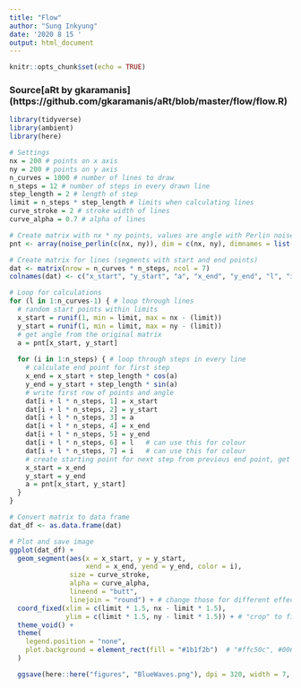 ```yaml
---
title: "Flow"
author: "Sung Inkyung"
date: '2020 8 15 '
output: html_document
---
```


```r
knitr::opts_chunk$set(echo = TRUE)
```

### Source[aRt by gkaramanis] (https://github.com/gkaramanis/aRt/blob/master/flow/flow.R)
```r
library(tidyverse)
library(ambient)
library(here)
```


```r
# Settings
nx = 200 # points on x axis
ny = 200 # points on y axis
n_curves = 1000 # number of lines to draw
n_steps = 12 # number of steps in every drawn line
step_length = 2 # length of step
limit = n_steps * step_length # limits when calculating lines
curve_stroke = 2 # stroke width of lines
curve_alpha = 0.7 # alpha of lines

# Create matrix with nx * ny points, values are angle with Perlin noise
pnt <- array(noise_perlin(c(nx, ny)), dim = c(nx, ny), dimnames = list(1:nx, 1:ny)) * pi * 2

# Create matrix for lines (segments with start and end points)
dat <- matrix(nrow = n_curves * n_steps, ncol = 7) 
colnames(dat) <- c("x_start", "y_start", "a", "x_end", "y_end", "l", "i")

# Loop for calculations
for (l in 1:n_curves-1) { # loop through lines
  # random start points within limits
  x_start = runif(1, min = limit, max = nx - (limit))
  y_start = runif(1, min = limit, max = ny - (limit))
  # get angle from the original matrix
  a = pnt[x_start, y_start]
  
  for (i in 1:n_steps) { # loop through steps in every line
    # calculate end point for first step
    x_end = x_start + step_length * cos(a)
    y_end = y_start + step_length * sin(a)
    # write first row of points and angle
    dat[i + l * n_steps, 1] = x_start
    dat[i + l * n_steps, 2] = y_start
    dat[i + l * n_steps, 3] = a
    dat[i + l * n_steps, 4] = x_end
    dat[i + l * n_steps, 5] = y_end
    dat[i + l * n_steps, 6] = l   # can use this for colour
    dat[i + l * n_steps, 7] = i   # can use this for colour
    # create starting point for next step from previous end point, get angle for the "new" point from the original matrix 
    x_start = x_end
    y_start = y_end
    a = pnt[x_start, y_start]
  }
}

# Convert matrix to data frame
dat_df <- as.data.frame(dat)

# Plot and save image
ggplot(dat_df) +
  geom_segment(aes(x = x_start, y = y_start,
                   xend = x_end, yend = y_end, color = i),
               size = curve_stroke, 
               alpha = curve_alpha,
               lineend = "butt", 
               linejoin = "round") + # change those for different effects: lineend = c('round', 'butt', 'square'), linejoin = c('round', 'mitre', 'bevel')
  coord_fixed(xlim = c(limit * 1.5, nx - limit * 1.5), 
              ylim = c(limit * 1.5, ny - limit * 1.5)) + # "crop" to fill the frame
  theme_void() +
  theme(
    legend.position = "none",
    plot.background = element_rect(fill = "#1b1f2b")  # "#ffc50c", #006766"
  ) 

  ggsave(here::here("figures", "BlueWaves.png"), dpi = 320, width = 7, height = 7)
```
